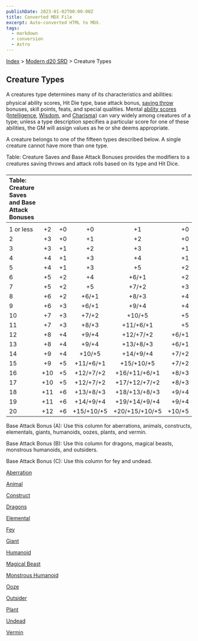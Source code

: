 ```yaml
---
publishDate: 2023-01-02T00:00:00Z
title: Converted MDX File
excerpt: Auto-converted HTML to MDX.
tags:
  - markdown
  - conversion
  - Astro
---
```


[Index](-index) > [Modern d20 SRD](modern-d20-srd-index) > Creature Types

## Creature Types

A creatures type determines many of its characteristics and abilities: physical ability scores, Hit Die type, base attack bonus, [saving
throw](modern-d20-srd-basics-saving-throws) bonuses, skill points, feats, and special qualities. Mental [ability
scores](modern-d20-srd-basics-ability-scores) ([Intelligence](modern-d20-srd-basics-ability-scores), [Wisdom](modern-d20-srd-basics-ability-scores), and [Charisma](modern-d20-srd-basics-ability-scores)) can vary widely among creatures of a type; unless a type description specifies a particular score for one of these abilities, the GM will assign values as he or she deems appropriate.

A creature belongs to one of the fifteen types described below. A single creature cannot have more than one type.

Table: Creature Saves and Base Attack Bonuses provides the modifiers to a creatures saving throws and attack rolls based on its type and Hit Dice.

| Table: Creature Saves and Base Attack Bonuses |     |     |            |                |        |
| :-------------------------------------------- | :-: | :-: | :--------: | :------------: | -----: |
|                                               |     |     |            |                |        |
| 1 or less                                     | +2  | +0  |     +0     |       +1       |     +0 |
| 2                                             | +3  | +0  |     +1     |       +2       |     +0 |
| 3                                             | +3  | +1  |     +2     |       +3       |     +1 |
| 4                                             | +4  | +1  |     +3     |       +4       |     +1 |
| 5                                             | +4  | +1  |     +3     |       +5       |     +2 |
| 6                                             | +5  | +2  |     +4     |     +6/+1      |     +2 |
| 7                                             | +5  | +2  |     +5     |     +7/+2      |     +3 |
| 8                                             | +6  | +2  |   +6/+1    |     +8/+3      |     +4 |
| 9                                             | +6  | +3  |   +6/+1    |     +9/+4      |     +4 |
| 10                                            | +7  | +3  |   +7/+2    |     +10/+5     |     +5 |
| 11                                            | +7  | +3  |   +8/+3    |   +11/+6/+1    |     +5 |
| 12                                            | +8  | +4  |   +9/+4    |   +12/+7/+2    |  +6/+1 |
| 13                                            | +8  | +4  |   +9/+4    |   +13/+8/+3    |  +6/+1 |
| 14                                            | +9  | +4  |   +10/+5   |   +14/+9/+4    |  +7/+2 |
| 15                                            | +9  | +5  | +11/+6/+1  |   +15/+10/+5   |  +7/+2 |
| 16                                            | +10 | +5  | +12/+7/+2  | +16/+11/+6/+1  |  +8/+3 |
| 17                                            | +10 | +5  | +12/+7/+2  | +17/+12/+7/+2  |  +8/+3 |
| 18                                            | +11 | +6  | +13/+8/+3  | +18/+13/+8/+3  |  +9/+4 |
| 19                                            | +11 | +6  | +14/+9/+4  | +19/+14/+9/+4  |  +9/+4 |
| 20                                            | +12 | +6  | +15/+10/+5 | +20/+15/+10/+5 | +10/+5 |

Base Attack Bonus (A): Use this column for aberrations, animals, constructs, elementals, giants, humanoids, oozes, plants, and vermin.

Base Attack Bonus (B): Use this column for dragons, magical beasts, monstrous humanoids, and outsiders.

Base Attack Bonus (C): Use this column for fey and undead.

[Aberration](modern-d20-srd-creature-types-aberration)

[Animal](modern-d20-srd-creature-types-animal)

[Construct](modern-d20-srd-creature-types-construct)

[Dragons](modern-d20-srd-creature-types-dragons)

[Elemental](modern-d20-srd-creature-types-elemental)

[Fey](modern-d20-srd-creature-types-fey)

[Giant](modern-d20-srd-creature-types-giant)

[Humanoid](modern-d20-srd-creature-types-humanoid)

[Magical Beast](modern-d20-srd-creature-types-magical-beast)

[Monstrous Humanoid](modern-d20-srd-creature-types-monstrous-humanoid)

[Ooze](modern-d20-srd-creature-types-ooze)

[Outsider](modern-d20-srd-creature-types-outsider)

[Plant](modern-d20-srd-creature-types-plant)

[Undead](modern-d20-srd-creature-types-undead)

[Vermin](modern-d20-srd-creature-types-vermin)
